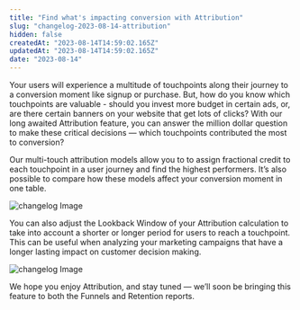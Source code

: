 ```yaml
---
title: "Find what's impacting conversion with Attribution"
slug: "changelog-2023-08-14-attribution"
hidden: false
createdAt: "2023-08-14T14:59:02.165Z"
updatedAt: "2023-08-14T14:59:02.165Z"
date: "2023-08-14"
---
```

Your users will experience a multitude of touchpoints along their journey to a conversion moment like signup or purchase. But, how do you know which touchpoints are valuable - should you invest more budget in certain ads, or, are there certain banners on your website that get lots of clicks?
With our long awaited Attribution feature, you can answer the million dollar question to make these critical decisions — which touchpoints contributed the most to conversion?

Our multi-touch attribution models allow you to to assign fractional credit to each touchpoint in a user journey and find the highest performers. It’s also possible to compare how these models affect your conversion moment in one table.

![changelog Image](/changelog/attributioninsights.gif)

You can also adjust the Lookback Window of your Attribution calculation to take into account a shorter or longer period for users to reach a touchpoint. This can be useful when analyzing your marketing campaigns that have a longer lasting impact on customer decision making. 

![changelog Image](/changelog/attributionlookback.gif)

We hope you enjoy Attribution, and stay tuned — we’ll soon be bringing this feature to both the Funnels and Retention reports.
